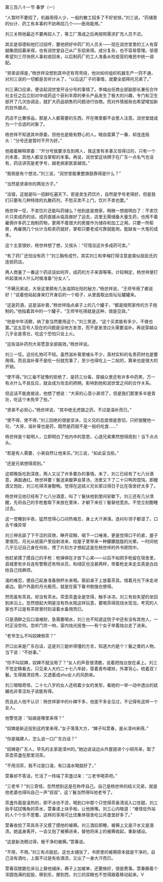 

第三百八十一节 春梦（一）

“人暂时不要招了，机器用得人少，一般的散工招多了不好安排。”刘三说，“药铺里的伙计、药工有本事的不妨再招几个――医局能用。”

刘三关照他最近不要再招人了，等工厂落成之后再按照需求扩充人员不迟。

其实是邬德和他打过招呼，要他把好中药厂的人员关――现在润世堂里的工人有穿越集团招募来得，也有润世堂自己从广东招来得。成分复杂，也不容易管理。邬德希望刘三尽快把人事权收回来，以后制药厂的工人准备从检疫营的难民中统一调配。

“贤弟说得是，”杨世祥没想到其中还有弯弯绕，他对如何组织机器生产一窍不通，对刘三说的一切都是言听计从了，“以后这厂子的事情，就要全部拜托兄弟了。”

刘三满口应承，便谈起润世堂开设分号的事情了。李梅出任商业部副部长兼任合作社主任之后立刻对中成药这个获利丰厚的拳头产品发生了极大的兴趣，专门和卫生部开了几次协调会，就扩大药品销售的问题进行协商。而对外情报局也希望增加新的驻外据点。

药店不比奢侈品，那是人人都需要的东西，开在哪里都不会惹人注意。润世堂就成为一个合适的对象了。

杨世祥不知道其中原委，但他也是极有野心的人。暗自盘算了一番，却连连摇头：“分号还是暂时不开为好。”

他接着解释原委：“开分号就要涉及到用人，我这里有本事又信得过的，只有一个刘本善，其他人都没当掌柜的本事。再说，润世堂这块牌子在广东一点名气也没有，药店讲究是老字号，越老病家医家越信。”

“我倒是有个想法，”刘三说，“润世堂能重整旗鼓靠得是什么？”

“当然是贤弟你的两张方子。”

“没错，这就是叫一招鲜吃遍天下。若是卖生药饮片，自然是字号老得好，但是我们只要有几种特效的丸散药剂，不愁买卖不上门，饮片不卖也罢。”

杨世祥一怔，不卖饮片还能叫药铺么？他到底是商家，稍微一想就明白了：不卖饮片只卖成药的话，成药直接从临高做好了运去，店里无需储备大量生药，也用不着雇佣许多药工炮制药物，更用不着很大的房屋作为储存和加工之用。只要一所柜房，再雇佣几个伙计当柜卖药就好，掌柜只要老成可靠就能用。能缺省一大笔的成本。

这个主意很妙，杨世祥想了想，又摇头：“可惜没这许多成药可卖。”

“有了药厂还怕没有药？”刘三胸有成竹，其实刘三和李梅打得注意是类似屈臣氏的连锁药店。

两人商量了一番这个药店该如何开，成药的方子来源等等。计较稍定，杨世祥便打听起澳洲人什么时候准备“分女人”。

“不瞒兄弟说，大哥这里颇有几张滋阴壮阳的秘方，”杨世祥说，“王师爷用了都说好！”说着他站起身来打开身后的一个柜子，从里面取出些坛坛罐罐来。

“这是药酒，这是滋补膏，”杨世祥指点桌子上的几个罐子，“都是按照家传的方子炮制的。”他指着其中的一个罐子，“王师爷吃得就是这种，很是见效。”

“他是中年活鳏，纳了妾当然要用这个。”刘三笑道，“这个买卖能有多少，不做也罢。”这五百号人现在的问题是没地方发泄，而不是发泄过头需要滋补。再说穿越众几乎全是青壮，吃这个恐怕只会上火。

“这些滋补药剂大哥愿意全部报效。”杨世祥说。

刘三一怔。这份礼物可不轻。虽然滋补膏里噱头不少，真材实料的名贵药材也是要用得。而且滋补膏不是吃一份就完事了，至少也得吃上一二帖的，算来也是很大的开销。

“使不得。”刘三毫不犹豫的拒绝了，是药三分毒，穿越众里还有许多中药黑，万一有点什么不良反应，就会成为攻击的把柄，影响到他和润世堂之间的合作关系。

但这话不能直接说，他想了想说：“大哥的心意小弟领了，但是我们那里多半是青壮，吃这个未免早了些。”

“贤弟不必担心，”杨世祥说，“其中绝无虎狼之药，不过是温补而已。”

“使不得，使不得，”刘三回绝的很是坚决，见义兄的态度很是恳切，只好提醒他一句，“大哥，滋补膏也是药，既然是药就不是一般的吃食……”

杨世祥是个聪明人，立即明白了他内中的意思，心道兄弟果然想得周到！当下点点头。

“若是有人需要，小弟自然让他来买。”刘三说，“如此妥当些。”

“还是兄弟想得周到。”

这顿晚饭吃到深夜，两人又议了许多要办的事情。末了，刘三已经有了七八分酒意，满面通红。杨世祥要丫鬟送来酸笋韭芽汤，汤里又下了二十只鸭肉馄饨，即醒酒又饱肚，刘三吃得浑身酣畅。觉得在这结义兄长家过得日子比在宿舍好太多了。

杨世祥见他已经有了七八分酒意，叫了丫鬟扶他到里间安歇下。刘三还有几分清醒，先将自己的手枪套取下来放在里床，才躺下来任丫鬟替他宽衣。不觉立刻酣睡过去。

这一觉睡到半夜，猛然觉得心口闷热难忍，身上大汗淋漓，连衬衫领子都湿了。口舌干燥异常

刘三伸舌舔了下干涩的双唇，睁开双眼，咽下一口唾液，更是觉得口干的紧，屋子里很亮，月光从纸窗户里投射进来，给屋子里带来一种朦朦胧胧的光晕。一时间他几乎忘记自己身在何处，愣了片刻方才想起这是在杨世祥的外书房院中。

他赶紧摸了摸自己的手枪：枪弹俱在才放下心来――以后不如把手枪留在宿舍里，县城里有步兵连有警察还有特派员，和绿区也没甚两样，带着枪走来走去真是白白给自己找麻烦。

渴的难忍，便自己起身准备倒杯水来喝。窗前桌子上放着茶具。借着月光下床走进桌边。窗户外面的月光极亮，就是在窗下看书勉强也使得。

然而虽有茶具，却没有茶水。茶壶茶盏全是空得，触手冰凉。刘三有些失望的坐回到床沿上。忽然想起大明是没有热水瓶这样玩意，要喝茶得现烧水现泡，考究的人家也不过是有茶房里时刻滚着水备用而已。

只是酒醉之后口渴难耐，急需要喝水，刘三也不知道这院子中还有没有其他人，一时正没奈何。忽听门帘一响，室内烛光摇曳――有个女子举着烛台走了进来。

“老爷怎么不叫奴婢倒茶？”

开口出来是广东白话，这是刘三能听得懂的方言，知道大约是个丫鬟之类的人物，当下说：“不妨事。”

“你不叫奴婢，奴婢不就没用了？”女人的声音很清脆，说着把烛台放在桌上。刘三不觉定睛看去，只见来人大约二十七八年龄，穿着青布裙袄，外罩背心，梳着双丫鬟。生得眉清目秀，又透着成shu女人的风韵来。

刘三暗暗奇怪，二十七八岁的女人还梳着少女的发型，看她的一举一动中透出的妩媚也非青涩处子说能有得。

而且此人他不认识：杨世祥家中的仆婢不多，他差不多全见过，不记得有这样一个女人。

他警觉道：“姑娘是哪里来得？”

“奴婢是新近投到这府里来得，”女子落落大方，“婢子叫萱春，是从漳州来得。”

“你是福建人，怎么说一口广东白话？”

“奴婢是广东人，早先的主家是漳州的。”她边说话边从外屋提进个小铜吊来，取了茶壶茶盏在那里沏茶。

“不用沏茶，我不过是口渴，有口温水喝就好了。”

萱春却不答话，忙活了一阵端了茶盏过来：“三老爷喝茶吧。”

“三老爷？”刘三奇怪，忽然想到这是在称呼自己。自己是杨世祥的结义兄弟，就是他老婆也得叫自己一声“叔叔”，这丫鬟当然得叫他老爷了。

茶盏外面是温热的，即不冰也不烫，喝到口中那个只觉得茶香清润入口甘甜，刘三抬手拭拭嘴角的茶水，萱春递上块手帕，让他擦嘴。刘三心内暗道：“难怪驻外站的人个个乐不思蜀，这样的享用可比住集体宿舍吃公共食堂好多了。”

萱春收拾了茶具吊子又摸了摸他的被褥。刘三酒后即睡，被褥上又是汗水又是酒渍。她返身离开，一会又抱了被褥进来，替他将床上的被褥收起，重新铺设。

“这是新洗晒过得，极干净的被褥。”萱春说。

“不用，不用。”刘三有点尴尬，这也太铺张了，书房里的被褥原本就是干净的，自己没有酒吐，上面不过是有些酒渍，又出了一身大汗而已。

萱春双膝跪在床沿上替他铺床，褥子上加被单，还要掖好，很是费事。萱春撅着个浑圆饱满的屁股，移到东，挪到西，刘三的双眼也不觉得跟着移动起来。V


